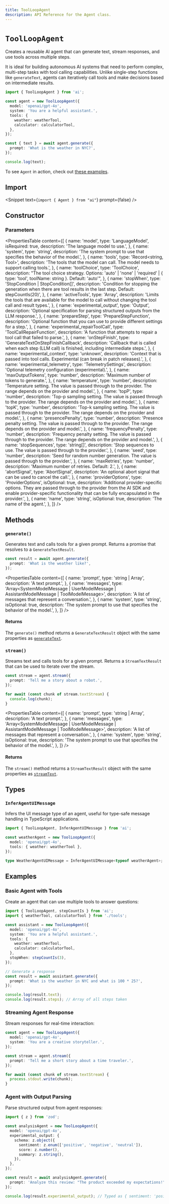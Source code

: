 ```yaml
---
title: ToolLoopAgent
description: API Reference for the Agent class.
---
```


# `ToolLoopAgent`

Creates a reusable AI agent that can generate text, stream responses, and use tools across multiple steps.

It is ideal for building autonomous AI systems that need to perform complex, multi-step tasks with tool calling capabilities. Unlike single-step functions like `generateText`, agents can iteratively call tools and make decisions based on intermediate results.

```ts
import { ToolLoopAgent } from 'ai';

const agent = new ToolLoopAgent({
  model: 'openai/gpt-4o',
  system: 'You are a helpful assistant.',
  tools: {
    weather: weatherTool,
    calculator: calculatorTool,
  },
});

const { text } = await agent.generate({
  prompt: 'What is the weather in NYC?',
});

console.log(text);
```

To see `Agent` in action, check out [these examples](#examples).

## Import

<Snippet text={`import { Agent } from "ai"`} prompt={false} />

## Constructor

### Parameters

<PropertiesTable
  content={[
    {
      name: 'model',
      type: 'LanguageModel',
      isRequired: true,
      description: 'The language model to use.',
    },
    {
      name: 'system',
      type: 'string',
      description:
        'The system prompt to use that specifies the behavior of the model.',
    },
    {
      name: 'tools',
      type: 'Record<string, Tool>',
      description:
        'The tools that the model can call. The model needs to support calling tools.',
    },
    {
      name: 'toolChoice',
      type: 'ToolChoice',
      description:
        "The tool choice strategy. Options: 'auto' | 'none' | 'required' | { type: 'tool', toolName: string }. Default: 'auto'",
    },
    {
      name: 'stopWhen',
      type: 'StopCondition | StopCondition[]',
      description:
        'Condition for stopping the generation when there are tool results in the last step. Default: stepCountIs(20)',
    },
    {
      name: 'activeTools',
      type: 'Array<string>',
      description:
        'Limits the tools that are available for the model to call without changing the tool call and result types.',
    },
    {
      name: 'experimental_output',
      type: 'Output',
      description:
        'Optional specification for parsing structured outputs from the LLM response.',
    },
    {
      name: 'prepareStep',
      type: 'PrepareStepFunction',
      description:
        'Optional function that you can use to provide different settings for a step.',
    },
    {
      name: 'experimental_repairToolCall',
      type: 'ToolCallRepairFunction',
      description:
        'A function that attempts to repair a tool call that failed to parse.',
    },
    {
      name: 'onStepFinish',
      type: 'GenerateTextOnStepFinishCallback',
      description:
        'Callback that is called when each step (LLM call) is finished, including intermediate steps.',
    },
    {
      name: 'experimental_context',
      type: 'unknown',
      description:
        'Context that is passed into tool calls. Experimental (can break in patch releases).',
    },
    {
      name: 'experimental_telemetry',
      type: 'TelemetrySettings',
      description: 'Optional telemetry configuration (experimental).',
    },
    {
      name: 'maxOutputTokens',
      type: 'number',
      description: 'Maximum number of tokens to generate.',
    },
    {
      name: 'temperature',
      type: 'number',
      description:
        'Temperature setting. The value is passed through to the provider. The range depends on the provider and model.',
    },
    {
      name: 'topP',
      type: 'number',
      description:
        'Top-p sampling setting. The value is passed through to the provider. The range depends on the provider and model.',
    },
    {
      name: 'topK',
      type: 'number',
      description:
        'Top-k sampling setting. The value is passed through to the provider. The range depends on the provider and model.',
    },
    {
      name: 'presencePenalty',
      type: 'number',
      description:
        'Presence penalty setting. The value is passed through to the provider. The range depends on the provider and model.',
    },
    {
      name: 'frequencyPenalty',
      type: 'number',
      description:
        'Frequency penalty setting. The value is passed through to the provider. The range depends on the provider and model.',
    },
    {
      name: 'stopSequences',
      type: 'string[]',
      description:
        'Stop sequences to use. The value is passed through to the provider.',
    },
    {
      name: 'seed',
      type: 'number',
      description:
        'Seed for random number generation. The value is passed through to the provider.',
    },
    {
      name: 'maxRetries',
      type: 'number',
      description: 'Maximum number of retries. Default: 2.',
    },
    {
      name: 'abortSignal',
      type: 'AbortSignal',
      description:
        'An optional abort signal that can be used to cancel the call.',
    },
    {
      name: 'providerOptions',
      type: 'ProviderOptions',
      isOptional: true,
      description:
        'Additional provider-specific options. They are passed through to the provider from the AI SDK and enable provider-specific functionality that can be fully encapsulated in the provider.',
    },
    {
      name: 'name',
      type: 'string',
      isOptional: true,
      description: 'The name of the agent.',
    },
  ]}
/>

## Methods

### `generate()`

Generates text and calls tools for a given prompt. Returns a promise that resolves to a `GenerateTextResult`.

```ts
const result = await agent.generate({
  prompt: 'What is the weather like?',
});
```

<PropertiesTable
  content={[
    {
      name: 'prompt',
      type: 'string | Array<ModelMessage>',
      description: 'A text prompt.',
    },
    {
      name: 'messages',
      type: 'Array<SystemModelMessage | UserModelMessage | AssistantModelMessage | ToolModelMessage>',
      description: 'A list of messages that represent a conversation.',
    },
    {
      name: 'system',
      type: 'string',
      isOptional: true,
      description:
        'The system prompt to use that specifies the behavior of the model.',
    },
  ]}
/>

#### Returns

The `generate()` method returns a `GenerateTextResult` object with the same properties as [`generateText`](/docs/reference/ai-sdk-core/generate-text#returns).

### `stream()`

Streams text and calls tools for a given prompt. Returns a `StreamTextResult` that can be used to iterate over the stream.

```ts
const stream = agent.stream({
  prompt: 'Tell me a story about a robot.',
});

for await (const chunk of stream.textStream) {
  console.log(chunk);
}
```

<PropertiesTable
  content={[
    {
      name: 'prompt',
      type: 'string | Array<ModelMessage>',
      description: 'A text prompt.',
    },
    {
      name: 'messages',
      type: 'Array<SystemModelMessage | UserModelMessage | AssistantModelMessage | ToolModelMessage>',
      description: 'A list of messages that represent a conversation.',
    },
    {
      name: 'system',
      type: 'string',
      isOptional: true,
      description:
        'The system prompt to use that specifies the behavior of the model.',
    },
  ]}
/>

#### Returns

The `stream()` method returns a `StreamTextResult` object with the same properties as [`streamText`](/docs/reference/ai-sdk-core/stream-text#returns).

## Types

### `InferAgentUIMessage`

Infers the UI message type of an agent, useful for type-safe message handling in TypeScript applications.

```ts
import { ToolLoopAgent, InferAgentUIMessage } from 'ai';

const weatherAgent = new ToolLoopAgent({
  model: 'openai/gpt-4o',
  tools: { weather: weatherTool },
});

type WeatherAgentUIMessage = InferAgentUIMessage<typeof weatherAgent>;
```

## Examples

### Basic Agent with Tools

Create an agent that can use multiple tools to answer questions:

```ts
import { ToolLoopAgent, stepCountIs } from 'ai';
import { weatherTool, calculatorTool } from './tools';

const assistant = new ToolLoopAgent({
  model: 'openai/gpt-4o',
  system: 'You are a helpful assistant.',
  tools: {
    weather: weatherTool,
    calculator: calculatorTool,
  },
  stopWhen: stepCountIs(3),
});

// Generate a response
const result = await assistant.generate({
  prompt: 'What is the weather in NYC and what is 100 * 25?',
});

console.log(result.text);
console.log(result.steps); // Array of all steps taken
```

### Streaming Agent Response

Stream responses for real-time interaction:

```ts
const agent = new ToolLoopAgent({
  model: 'openai/gpt-4o',
  system: 'You are a creative storyteller.',
});

const stream = agent.stream({
  prompt: 'Tell me a short story about a time traveler.',
});

for await (const chunk of stream.textStream) {
  process.stdout.write(chunk);
}
```

### Agent with Output Parsing

Parse structured output from agent responses:

```ts
import { z } from 'zod';

const analysisAgent = new ToolLoopAgent({
  model: 'openai/gpt-4o',
  experimental_output: {
    schema: z.object({
      sentiment: z.enum(['positive', 'negative', 'neutral']),
      score: z.number(),
      summary: z.string(),
    }),
  },
});

const result = await analysisAgent.generate({
  prompt: 'Analyze this review: "The product exceeded my expectations!"',
});

console.log(result.experimental_output); // Typed as { sentiment: 'positive' | 'negative' | 'neutral', score: number, summary: string }
```

